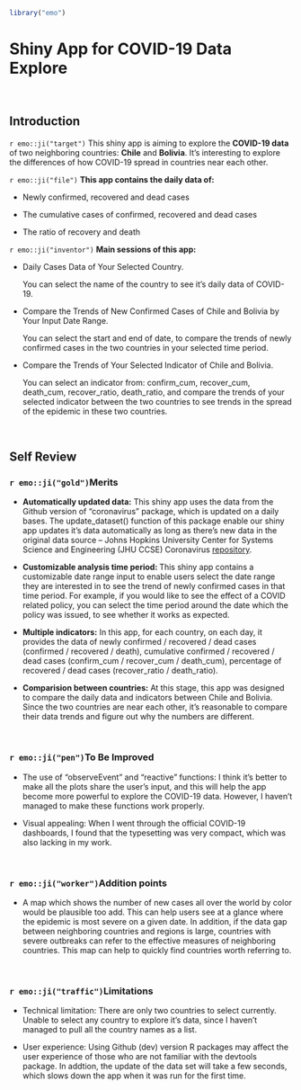 
```r
library("emo")
```


<h1>Shiny App for COVID-19 Data Explore</h1>

<br>

<h2>Introduction</h2>

`r emo::ji("target")` This shiny app is aiming to explore the **COVID-19 data** of two neighboring countries: **Chile** and **Bolivia**. It's interesting to explore the differences of how COVID-19 spread in countries near each other.

`r emo::ji("file")` **This app contains the daily data of: **

- Newly confirmed, recovered and dead cases

- The cumulative cases of confirmed, recovered and dead cases

- The ratio of recovery and death

`r emo::ji("inventor")` **Main sessions of this app: **

- Daily Cases Data of Your Selected Country. 

  You can select the name of the country to see it's daily data of COVID-19.

- Compare the Trends of New Confirmed Cases of Chile and Bolivia by Your Input Date Range.

  You can select the start and end of date, to compare the trends of newly confirmed cases in the two countries in your selected time period.

- Compare the Trends of Your Selected Indicator of Chile and Bolivia.

  You can select an indicator from: confirm_cum, recover_cum, death_cum, recover_ratio, death_ratio, and compare the trends of your selected indicator between the two countries to see trends in the spread of the epidemic in these two countries.

<br>

<h2>Self Review</h2>

<h3>`r emo::ji("gold")`Merits</h3>

- **Automatically updated data:** This shiny app uses the data from the Github version of "coronavirus" package, which is updated on a daily bases. The update_dataset() function of this package enable our shiny app updates it's data automatically as long as there's new data in the original data source -- Johns Hopkins University Center for Systems Science and Engineering (JHU CCSE) Coronavirus [repository](https://github.com/CSSEGISandData/COVID-19).

- **Customizable analysis time period: **This shiny app contains a customizable date range input to enable users select the date range they are interested in to see the trend of newly confirmed cases in that time period. For example, if you would like to see the effect of a COVID related policy, you can select the time period around the date which the policy was issued, to see whether it works as expected.  

- **Multiple indicators:** In this app, for each country, on each day, it provides the data of  newly confirmed / recovered / dead cases (confirmed / recovered / death), cumulative confirmed / recovered / dead cases (confirm_cum / recover_cum / death_cum), percentage of recovered / dead cases (recover_ratio / death_ratio).

- **Comparision between countries:** At this stage, this app was designed to compare the daily data and indicators between Chile and Bolivia. Since the two countries are near each other, it's reasonable to compare their data trends and figure out why the numbers are different.

<br>
<h3>`r emo::ji("pen")`To Be Improved</h3>

- The use of "observeEvent" and "reactive" functions: I think it's better to make all the plots share the user's input, and this will help the app become more powerful to explore the COVID-19 data. However, I haven't managed to make these functions work properly.

- Visual appealing: When I went through the official COVID-19 dashboards, I found that the typesetting was very compact, which was also lacking in my work.

<br>
<h3>`r emo::ji("worker")`Addition points</h3>

- A map which shows the number of new cases all over the world by color would be plausible too add. This can help users see at a glance where the epidemic is most severe on a given date. In addition, if the data gap between neighboring countries and regions is large, countries with severe outbreaks can refer to the effective measures of neighboring countries. This map can help to quickly find countries worth referring to.


<br>
<h3>`r emo::ji("traffic")`Limitations</h3>

- Technical limitation: There are only two countries to select currently. Unable to select any country to explore it's data, since I haven't managed to pull all the country names as a list.

- User experience: Using Github (dev) version R packages may affect the user experience of those who are not familiar with the devtools package. In addtion, the update of the data set will take a few seconds, which slows down the app when it was run for the first time.








